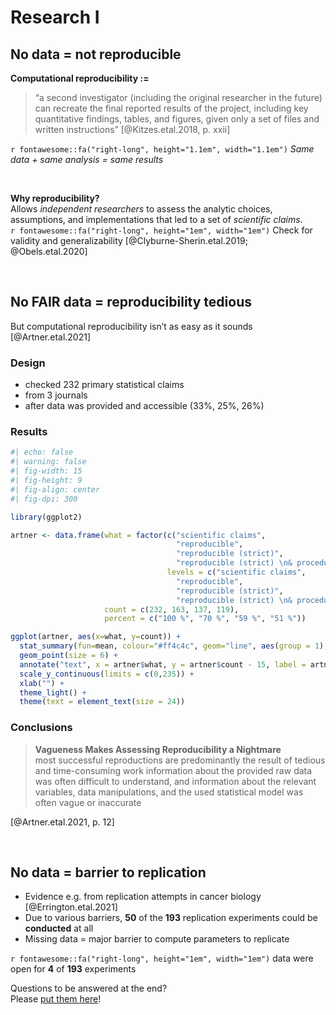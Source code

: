 # Research I

## No data = not reproducible

**Computational reproducibility :=**  

> "a second investigator (including the original researcher in the future) can recreate the final reported results of the project, including key quantitative findings, tables, and figures, given only a set of files and written instructions”
[@Kitzes.etal.2018, p. xxii]  
  
`r fontawesome::fa("right-long", height="1.1em", width="1.1em")` *Same data + same analysis = same results*  
  
\

**Why reproducibility?**  
Allows *independent researchers* to assess the analytic choices, assumptions, and implementations that led to a set of *scientific claims*.  
`r fontawesome::fa("right-long", height="1em", width="1em")` Check for validity and generalizability [@Clyburne-Sherin.etal.2019; @Obels.etal.2020]

\

## No FAIR data = reproducibility tedious

But computational reproducibility isn't as easy as it sounds
[@Artner.etal.2021]

::: {.panel-tabset}

### Design

* checked 232 primary statistical claims
* from 3 journals
* after data was provided and accessible (33%, 25%, 26%)

### Results


```r
#| echo: false
#| warning: false
#| fig-width: 15
#| fig-height: 9
#| fig-align: center
#| fig-dpi: 300

library(ggplot2)

artner <- data.frame(what = factor(c("scientific claims",
                                     "reproducible",
                                     "reproducible (strict)",
                                     "reproducible (strict) \n& procedure of paper"),
                                   levels = c("scientific claims",
                                     "reproducible",
                                     "reproducible (strict)",
                                     "reproducible (strict) \n& procedure of paper")),
                     count = c(232, 163, 137, 119),
                     percent = c("100 %", "70 %", "59 %", "51 %"))

ggplot(artner, aes(x=what, y=count)) +
  stat_summary(fun=mean, colour="#ff4c4c", geom="line", aes(group = 1), size = 3) +
  geom_point(size = 6) +
  annotate("text", x = artner$what, y = artner$count - 15, label = artner$percent, size = 6) +
  scale_y_continuous(limits = c(0,235)) +
  xlab("") +
  theme_light() +
  theme(text = element_text(size = 24))
```


### Conclusions

> **Vagueness Makes Assessing Reproducibility a Nightmare**   
> most successful reproductions are predominantly the result of tedious and time-consuming work
> information about the provided raw data was often difficult to understand, and information about the relevant variables, data manipulations, and the used statistical model was often vague or inaccurate  

[@Artner.etal.2021, p. 12]

:::

\

## No data = barrier to replication
* Evidence e.g. from replication attempts in cancer biology [@Errington.etal.2021]
* Due to various barriers, **50** of the **193** replication experiments could be **conducted** at all
* Missing data = major barrier to compute parameters to replicate

`r fontawesome::fa("right-long", height="1em", width="1em")` data were open for **4** of **193** experiments 

::: {.column-margin}
Questions to be answered at the end?  
Please [put them here](https://cryptpad.fr/pad/#/2/pad/edit/cuCPFUjVKcURc7JZSKt57dK2/embed/)!
:::

\